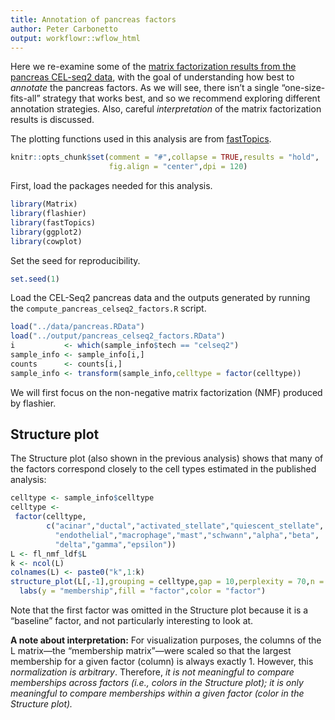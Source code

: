 ```yaml
---
title: Annotation of pancreas factors
author: Peter Carbonetto
output: workflowr::wflow_html
---
```


Here we re-examine some of the
[matrix factorization results from the pancreas CEL-seq2 data](pancreas_another_look.html),
with the goal of understanding how best to *annotate* the pancreas
factors. As we will see, there isn't a single "one-size-fits-all"
strategy that works best, and so we recommend exploring different
annotation strategies. Also, careful *interpretation* of the matrix
factorization results is discussed.

The plotting functions used in this analysis are from
[fastTopics][fastTopics].

```r
knitr::opts_chunk$set(comment = "#",collapse = TRUE,results = "hold",
                      fig.align = "center",dpi = 120)
```

First, load the packages needed for this analysis.

```r
library(Matrix)
library(flashier)
library(fastTopics)
library(ggplot2)
library(cowplot)
```

Set the seed for reproducibility.

```r
set.seed(1)
```

Load the CEL-Seq2 pancreas data and the outputs generated by running
the `compute_pancreas_celseq2_factors.R` script. 

```r
load("../data/pancreas.RData")
load("../output/pancreas_celseq2_factors.RData")
i           <- which(sample_info$tech == "celseq2")
sample_info <- sample_info[i,]
counts      <- counts[i,]
sample_info <- transform(sample_info,celltype = factor(celltype))
```

We will first focus on the non-negative matrix factorization (NMF)
produced by flashier.

## Structure plot

The Structure plot (also shown in the previous analysis) shows that
many of the factors correspond closely to the cell types estimated in
the published analysis:

```r
celltype <- sample_info$celltype
celltype <-
 factor(celltype,
        c("acinar","ductal","activated_stellate","quiescent_stellate",
		  "endothelial","macrophage","mast","schwann","alpha","beta",
		  "delta","gamma","epsilon"))
L <- fl_nmf_ldf$L
k <- ncol(L)
colnames(L) <- paste0("k",1:k)
structure_plot(L[,-1],grouping = celltype,gap = 10,perplexity = 70,n = Inf) +
  labs(y = "membership",fill = "factor",color = "factor")
```

Note that the first factor was omitted in the Structure plot because
it is a "baseline" factor, and not particularly interesting to look
at.

**A note about interpretation:** For visualization purposes, the
columns of the L matrix—the "membership matrix"—were scaled so that
the largest membership for a given factor (column) is always
exactly 1.  However, this *normalization is arbitrary*. Therefore, *it
is not meaningful to compare memberships across factors (i.e., colors
in the Structure plot); it is only meaningful to compare memberships
within a given factor (color in the Structure plot).*

[fastTopics]: https://github.com/stephenslab/fastTopics/
